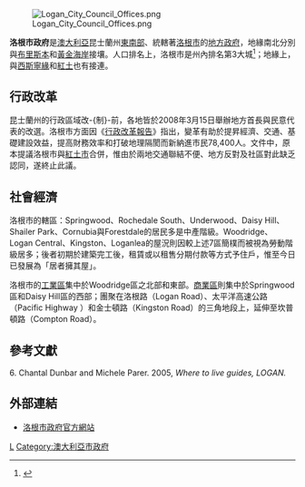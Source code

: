 {{Infobox Australian Place | type = lga 
| name     = 洛根市
| state    = 昆士蘭州
| image    = SEQ-Councils-Logan.png
| imagesize= 200
| caption  = 洛根市於[[昆士蘭州東南部|昆士蘭州東南部]]轄境圖
| pop      = 253,861
| pop_footnotes = （2008年預估）<ref>{{cite book|title=Report of the Local Government Reform Commission - Volume 2|last=Longland|first=Bob (Chairperson)|publisher=Queensland Government|page=187}} Formerly online at [http://www.strongercouncils.qld.gov.au/Portals/0/ReformDocuments/Logan_rationale.pdf]{{dead link|date=2018年3月 |bot=InternetArchiveBot |fix-attempted=yes }}</ref>
| area     = 913
| est      = 1978
| seat     = 洛根中央
| mayor    = Pam Parker<ref>[http://www.questnews.com.au/article/2008/03/19/25657_al_news.html Article - Local news, sport, events, gig guide, groups, blogs, classifieds | whereilive<!-- Bot generated title -->]</ref>
| region   = [[昆士蘭東南|昆士蘭東南]]
| logo     = <!-- 檔案不存在 Logan_City_Council_logo.png -->
| url      = http://www.logan.qld.gov.au/
| stategov = 
| fedgov   = Rankin
| fedgov2  = Forde
| near-nw  = [[布里斯本市政府|布里斯本]]
| near-n   = [[布里斯本市政府|布里斯本]]
| near-ne  = [[紅土市|紅土]]
| near-e   = [[紅土市|紅土]]
| near-w   = [[伊普斯威奇市|伊普斯威奇]]
| near-sw  = [[西斯寧緣區|西斯寧緣]]
| near-s   = [[西斯寧緣區|西斯寧緣]]
| near-se  = [[黃金海岸市|黃金海岸]]
}}

[[Image:Logan_City_Council_Offices.png|thumb]]

'''洛根市政府'''是[[澳大利亞|澳大利亞]]昆士蘭州[[昆士蘭東南|東南部]]、統轄著[[洛根市_(昆士蘭州)|洛根市]]的[[地方政府區域|地方政府]]，地緣南北分別與[[布里斯本|布里斯本]]和[[黃金海岸_(澳大利亞)|黃金海岸]]接壤。人口排名上，洛根市是州內排名第3大城<ref>{{cite web|url=http://www.oesr.qld.gov.au/queensland-by-theme/demography/population/tables/erp/erp-qld-cities/index.shtml|title=(3218.0) Estimated resident population, Queensland cities, 1996 to 2006 (preliminary)|author=Australian Bureau of Statistics|date=3 October 2007|accessdate=2008-04-15|deadurl=yes|archiveurl=https://web.archive.org/web/20080411114126/http://www.oesr.qld.gov.au/queensland-by-theme/demography/population/tables/erp/erp-qld-cities/index.shtml|archivedate=2008年4月11日|df=}}</ref>；地緣上，與[[西斯寧緣區|西斯寧緣]]和[[紅土市|紅土]]也有接連。


==行政改革==
昆士蘭州的行政區域改-{制}-前，各地皆於2008年3月15日舉辦地方首長與民意代表的改選。洛根市方面因《[[昆士蘭州地方政府區域|行政改革報告]]》指出，變革有助於提昇經濟、交通、基礎建設效益，提高財務效率和打破地理隔閡而新納進市民78,400人。文件中，原本提議洛根市與[[紅土市|紅土市]]合併，惟由於兩地交通聯結不便、地方反對及社區對此缺乏認同，遂終止此議。 


==社會經濟==
洛根市的轄區：Springwood、Rochedale South、Underwood、Daisy Hill、Shailer Park、Cornubia與Forestdale的居民多是中產階級。Woodridge、Logan Central、Kingston、Loganlea的屋況則因較上述7區簡樸而被視為勞動階級居多；後者初期於建築完工後，租賃或以租售分期付款等方式予住戶，惟至今日已發展為「居者擁其屋」。

洛根市的[[工業區|工業區]]集中於Woodridge區之北部和東部。[[商業區|商業區]]則集中於Springwood區和Daisy Hill區的西部；團聚在洛根路（Logan Road）、太平洋高速公路（Pacific Highway ）和金士頓路（Kingston Road）的三角地段上，延伸至坎普頓路（Compton Road）。

<!--
== Transportation ==
Logan City is serviced by [[Queensland_Rail|Queensland Rail]]'s [[Beenleigh_railway_line,_Brisbane|Beenleigh]] and [[Gold_Coast_railway_line,_Queensland|Gold Coast]] railway lines.  The stations in Logan City are [[Trinder_Park_railway_station,_Brisbane|Trinder Park]], [[Woodridge_railway_station,_Brisbane|Woodridge]], [[Kingston_railway_station,_Brisbane|Kingston]], [[Loganlea_railway_station,_Brisbane|Loganlea]], [[Bethania_railway_station,_Brisbane|Bethania]], [[Edens_Landing_railway_station,_Brisbane|Edens Landing]], [[Holmview_railway_station,_Brisbane|Holmview]] and [[Beenleigh_railway_station,_Brisbane|Beenleigh]] although Gold Coast trains stop only at Beenleigh and Loganlea stations. [[Integrated_ticketing|Integrated ticketing]] was introduced in South East Queensland in 2004 through [[Translink_(Brisbane)|TransLink]] which has improved access to public transport. [[TransLink_(Brisbane)_services#Routes_540-597_.28Southern_Region_.28Logan_and_Beaudesert.29.29|TransLink bus routes]] now service most of the built-up areas of Logan City.

Logan City Bus Service is a bus operator, servicing places between Brisbane and Gold Coast at Logan City.  First operated as Greenline Bus Service, it was purchased by Clark's Bus Service in 1987.  Further development included the purchasing of Rochedale Bus Service in 1995.  The trading name of Logan City Bus Service was adopted in 2003. Logan City Bus Service operates a number of services under the TransLink banner, in which most services are based around Loganholme and Springwood Bus Stations along Pacific Motorway.  They also operate peak hour buses between Logan City and Brisbane City.

There are also disability transport services available, as well as limousines, Coach Chaters and taxi services.-->

<!--
== Culture and Sport ==
Logan has 871 parks and reserves all with combinations of facilities. Also Logan offers plenty of active choices such as local swimming pools, sporting clubs, cycling tracks, walking tracks, little athletics, tinnie trails (self guided heritage trail), golf, basketball/volleyball parks, skate parks, bmx tracks, walking groups and go karting.

Logan City has recently been under development for new bistro areas across the region. Cinemas, shopping complexes and parks are prevalent.  Logan City has a free public Art Gallery.  The internationally successful Australian band [[Savage_Garden|Savage Garden]], who sold 25 million albums, are from Logan and so does Jodie Henry, three time gold medalist n the pool at the 2004 Olympics and world record holder.

Logan City is home to [[Souths_Logan_Magpies|Souths Logan Magpies]] rugby league team, one of the oldest existing rugby league clubs in Australia. It is also home to the [[Logan_Thunder|Logan Thunder]] [[WNBL|WNBL]] team.-->

==參考文獻==
{{reflist|2}}
6. Chantal Dunbar and Michele Parer. 2005, ''Where to live guides, LOGAN.''

==外部連結==
* [https://web.archive.org/web/20090417031244/http://logan.qld.gov.au/LCC/ 洛根市政府官方網站]

{{LGAs SEQ}}
{{Local Government Areas of Queensland}}

{{coord|27|38|21|S|153|06|34|E|display=title|region:AU-QLD_type:city(170000)_source:dewiki}}

[[Category:昆士蘭州各地政府|L]]
[[Category:澳大利亞市政府|Category:澳大利亞市政府]]